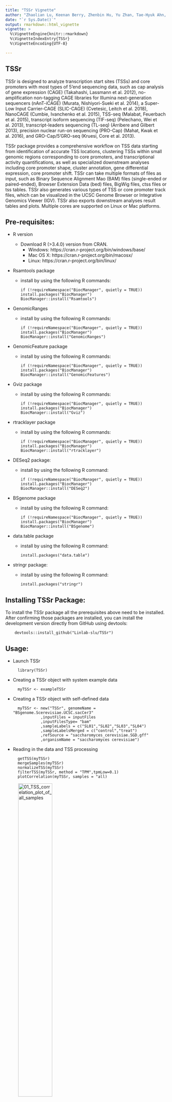 ```yaml
---
title: "TSSr Vignette"
author: "Zhaolian Lu, Keenan Berry, Zhenbin Hu, Yu Zhan, Tae-Hyuk Ahn, Zhenguo Lin"
date: "`r Sys.Date()`"
output: rmarkdown::html_vignette
vignette: >
  %\VignetteEngine{knitr::rmarkdown}
  %\VignetteIndexEntry{TSSr}
  %\VignetteEncoding{UTF-8}

---
```


## TSSr

TSSr is designed to analyze transcription start sites (TSSs) and core promoters with most types of 5’end sequencing data, such as cap analysis of gene expression (CAGE) (Takahashi, Lassmann et al. 2012), no-amplification non-tagging CAGE libraries for Illumina next-generation sequencers (nAnT-iCAGE) (Murata, Nishiyori-Sueki et al. 2014), a Super-Low Input Carrier-CAGE (SLIC-CAGE) (Cvetesic, Leitch et al. 2018), NanoCAGE (Cumbie, Ivanchenko et al. 2015), TSS-seq (Malabat, Feuerbach et al. 2015), transcript isoform sequencing (TIF-seq) (Pelechano, Wei et al. 2013), transcript-leaders sequencing (TL-seq) (Arribere and Gilbert 2013), precision nuclear run-on sequencing (PRO-Cap) (Mahat, Kwak et al. 2016), and GRO-Cap/5’GRO-seq (Kruesi, Core et al. 2013).

TSSr package provides a comprehensive workflow on TSS data starting from identification of accurate TSS locations, clustering TSSs within small genomic regions corresponding to core promoters, and transcriptional activity quantifications, as well as specialized downstream analyses including core promoter shape, cluster annotation, gene differential expression, core promoter shift. TSSr can take multiple formats of files as input, such as Binary Sequence Alignment Mao (BAM) files (single-ended or paired-ended), Browser Extension Data (bed) files, BigWig files, ctss files or tss tables. TSSr also generates various types of TSS or core promoter track files, which can be visualized in the UCSC Genome Browser or Integrative Genomics Viewer (IGV). TSSr also exports downstream analyses result tables and plots. Multiple cores are supported on Linux or Mac platforms.

## Pre-requisites:

* R version
  * Download R (>3.4.0) version from CRAN.
    * Windows: https://cran.r-project.org/bin/windows/base/
    * Mac OS X: https://cran.r-project.org/bin/macosx/
    * Linux: https://cran.r-project.org/bin/linux/

- Rsamtools package

  * install by using the following R commands:

        if (!requireNamespace("BiocManager", quietly = TRUE))
        install.packages("BiocManager")
        BiocManager::install("Rsamtools")
  

- GenomicRanges

  * install by using the following R commands:

        if (!requireNamespace("BiocManager", quietly = TRUE))
        install.packages("BiocManager")
        BiocManager::install("GenomicRanges")

- GenomicFeature package

  * install by using the following R commands:

        if (!requireNamespace("BiocManager", quietly = TRUE))
        install.packages("BiocManager")
        BiocManager::install("GenomicFeatures")

- Gviz package

  * install by using the following R commands:

        if (!requireNamespace("BiocManager", quietly = TRUE))
        install.packages("BiocManager")
        BiocManager::install("Gviz")  

- rtracklayer package

  * install by using the following R commands:

        if (!requireNamespace("BiocManager", quietly = TRUE))
        install.packages("BiocManager")
        BiocManager::install("rtracklayer")

- DESeq2 package:

  * install by using the following R command:

        if (!requireNamespace("BiocManager", quietly = TRUE))
        install.packages("BiocManager")
        BiocManager::install("DESeq2")

- BSgenome package

  * install by using the following R command:

        if (!requireNamespace("BiocManager", quietly = TRUE))
        install.packages("BiocManager")
        BiocManager::install("BSgenome")

- data.table package

  * install by using the following R command:

        install.packages("data.table")  

- stringr package:

  * install by using the following R command:

        install.packages("stringr")

## Installing TSSr Package:

To install the TSSr package all the prerequisites above need to be installed.
After confirming those packages are installed, you can install the development version directly from GitHub using devtools:

        devtools::install_github("Linlab-slu/TSSr")

## Usage:

* Launch TSSr

        library(TSSr)
      
* Creating a TSSr object with system example data

        myTSSr <- exampleTSSr

* Creating a TSSr object with self-defined data

        myTSSr <- new("TSSr", genomeName = "BSgenome.Scerevisiae.UCSC.sacCer3"
	              ,inputFiles = inputFiles
	              ,inputFilesType= "bam"
	              ,sampleLabels = c("SL01","SL02","SL03","SL04")
	              ,sampleLabelsMerged = c("control","treat")
	              ,refSource = "saccharomyces_cerevisiae.SGD.gff"
	              ,organismName = "saccharomyces cerevisiae")

* Reading in the data and TSS processing

        getTSS(myTSSr)
        mergeSamples(myTSSr)
        normalizeTSS(myTSSr)
        filterTSS(myTSSr, method = "TPM",tpmLow=0.1)
        plotCorrelation(myTSSr, samples = "all)
    
![01_TSS_correlation_plot_of_all_samples](./figures/01_TSS_correlation_plot_of_all_samples.png){width=50%}

        plotTssPCA(myTSSr, TSS.threshold=10)
    
![02_PCA_plot](./figures/02_PCA_plot.png){width=50%}

        exportTSStable(myTSSr, data = "raw", merged = "TRUE")
        exportTSStoBedgraph(myTSSr, data = "processed", format = "bedGraph")
        exportTSStoBedgraph(myTSSr, data = "processed", format = "BigWig")
        
* TSS clustering

        clusterTSS(myTSSr, method = "peakclu",peakDistance=100,extensionDistance=30
	           ,localThreshold = 0.02,clusterThreshold = 1
	           ,useMultiCore=FALSE, numCores=NULL)
	    	exportClustersTable(myTSSr, data = "filtered")
	    	exportClustersToBed(myTSSr, data = "tagClusters")

* Aggregating consensus clusters

        consensusCluster(myTSSr, dis = 50, useMultiCore = FALSE)
		    exportClustersToBed(myTSSr, data = "consensusClusters")


* Core promoter shape

        shapeCluster(myTSSr,clusters = "consensusClusters", method = "PSS",useMultiCore= FALSE, numCores = NULL)
        plotInterQuantile(myTSSr,samples = "all",tagsThreshold = 1)
    
![03_Interquantile_plot_of_ALL_samples](./figures/03_Interquantile_plot_of_ALL_samples.png){width=75%}

        plotShape(myTSSr)
    
![04_Shape_plot_of_ALL_samples](./figures/04_Shape_plot_of_ALL_samples.png){width=75%}

		    exportShapeTable(myTSSr)

* Annotation

        annotateCluster(myTSSr,clusters = "consensusClusters",filterCluster = TRUE,
	                filterClusterThreshold = 0.02, annotationType = "genes"
	                ,upstream=1000, upstreamOverlap = 500, downstream = 0)
	    	exportDETable(myTSSr, data = "sig")
                  
* Differential expression analysis

        deGene(myTSSr,comparePairs=list(c("control","treat")), pval = 0.01,useMultiCore=FALSE, numCores=NULL)
        exportShiftTable(myTSSr)
        plotDE(myTSSr, withGeneName = "TRUE",xlim=c(-2.5, 2.5),ylim=c(0,10))
    
![05_Volcano_plot](./figures/05_Volcano_plot.png){width=50%}

* Core promoter shifts

        shiftPromoter(myTSSr,comparePairs=list(c("control","treat")), pval = 0.01)
        plotTSS(myTSSr,samples=c("control","treat"),tssData = "processed",clusters = "filtered",clusterThreshold = 0.02
	        ,genelist=c("YBL017C","YBL067C"),up.dis =500,down.dis = 100)
          
![06_TSS_graphs](./figures/06_TSS_graphs.png){width=50%}

## Reference:

Arribere, J. A. and W. V. Gilbert (2013). "Roles for transcript leaders in translation and mRNA decay revealed by transcript leader sequencing." Genome Res 23(6): 977-987.

Cumbie, J. S., M. G. Ivanchenko and M. Megraw (2015). "NanoCAGE-XL and CapFilter: an approach to genome wide identification of high confidence transcription start sites." BMC Genomics 16: 597.

Cvetesic, N., H. G. Leitch, M. Borkowska, F. Muller, P. Carninci, P. Hajkova and B. Lenhard (2018). "SLIC-CAGE: high-resolution transcription start site mapping using nanogram-levels of total RNA." Genome Res 28(12): 1943-1956.

Kruesi, W. S., L. J. Core, C. T. Waters, J. T. Lis and B. J. Meyer (2013). "Condensin controls recruitment of RNA polymerase II to achieve nematode X-chromosome dosage compensation." Elife 2: e00808.

Mahat, D. B., H. Kwak, G. T. Booth, I. H. Jonkers, C. G. Danko, R. K. Patel, C. T. Waters, K. Munson, L. J. Core and J. T. Lis (2016). "Base-pair-resolution genome-wide mapping of active RNA polymerases using precision nuclear run-on (PRO-seq)." Nat Protoc 11(8): 1455-1476.

Mahat, D. B., H. Kwak, G. T. Booth, I. H. Jonkers, C. G. Danko, R. K. Patel, C. T. Waters, K. Munson, L. J. Core and J. T. Lis (2016). "Base-pair-resolution genome-wide mapping of active RNA polymerases using precision nuclear run-on (PRO-seq)." Nat Protoc 11(8): 1455-1476.

Malabat, C., F. Feuerbach, L. Ma, C. Saveanu and A. Jacquier (2015). "Quality control of transcription start site selection by nonsense-mediated-mRNA decay." Elife 4.

Murata, M., H. Nishiyori-Sueki, M. Kojima-Ishiyama, P. Carninci, Y. Hayashizaki and M. Itoh (2014). "Detecting expressed genes using CAGE." Methods Mol Biol 1164: 67-85.

Pelechano, V., W. Wei and L. M. Steinmetz (2013). "Extensive transcriptional heterogeneity revealed by isoform profiling." Nature 497(7447): 127-131.

Takahashi, H., T. Lassmann, M. Murata and P. Carninci (2012). "5' end-centered expression profiling using cap-analysis gene expression and next-generation sequencing." Nat Protoc 7(3): 542-561.

